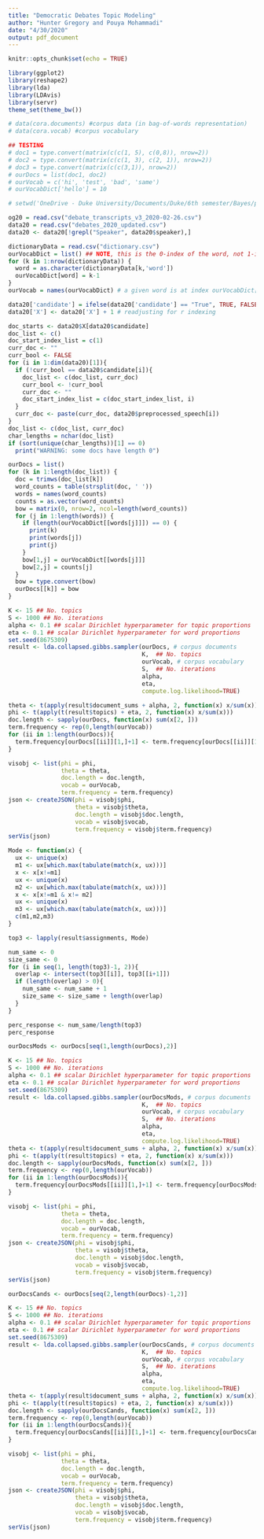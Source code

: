 ```yaml
---
title: "Democratic Debates Topic Modeling"
author: "Hunter Gregory and Pouya Mohammadi"
date: "4/30/2020"
output: pdf_document
---
```


```r
knitr::opts_chunk$set(echo = TRUE)
```

```r
library(ggplot2)
library(reshape2)
library(lda)
library(LDAvis)
library(servr)
theme_set(theme_bw())
```

```r
# data(cora.documents) #corpus data (in bag-of-words representation)
# data(cora.vocab) #corpus vocabulary
```

```r
## TESTING
# doc1 = type.convert(matrix(c(c(1, 5), c(0,8)), nrow=2))
# doc2 = type.convert(matrix(c(c(1, 3), c(2, 1)), nrow=2))
# doc3 = type.convert(matrix(c(c(3,1)), nrow=2))
# ourDocs = list(doc1, doc2)
# ourVocab = c('hi', 'test', 'bad', 'same')
# ourVocabDict['hello'] = 10
```

```r
# setwd('OneDrive - Duke University/Documents/Duke/6th semester/Bayes/project/')
```

```r
og20 = read.csv("debate_transcripts_v3_2020-02-26.csv")
data20 = read.csv("debates_2020_updated.csv")
data20 <- data20[!grepl("Speaker", data20$speaker),]

dictionaryData = read.csv("dictionary.csv")
ourVocabDict = list() ## NOTE, this is the 0-index of the word, not 1-indexed like in R
for (k in 1:nrow(dictionaryData)) {
  word = as.character(dictionaryData[k,'word'])
  ourVocabDict[word] = k-1
}
ourVocab = names(ourVocabDict) # a given word is at index ourVocabDict[[word]] + 1
```

```r
data20['candidate'] = ifelse(data20['candidate'] == "True", TRUE, FALSE)[,1]
data20['X'] <- data20['X'] + 1 # readjusting for r indexing
```

```r
doc_starts <- data20$X[data20$candidate]
doc_list <- c()
doc_start_index_list = c(1)
curr_doc <- ""
curr_bool <- FALSE
for (i in 1:dim(data20)[1]){
  if (!curr_bool == data20$candidate[i]){
    doc_list <- c(doc_list, curr_doc)
    curr_bool <- !curr_bool
    curr_doc <- ""
    doc_start_index_list = c(doc_start_index_list, i)
  }
  curr_doc <- paste(curr_doc, data20$preprocessed_speech[i])
}
doc_list <- c(doc_list, curr_doc)
char_lengths = nchar(doc_list)
if (sort(unique(char_lengths))[1] == 0)
  print("WARNING: some docs have length 0")
```

```r
ourDocs = list()
for (k in 1:length(doc_list)) {
  doc = trimws(doc_list[k])
  word_counts = table(strsplit(doc, ' '))
  words = names(word_counts)
  counts = as.vector(word_counts)
  bow = matrix(0, nrow=2, ncol=length(word_counts))
  for (j in 1:length(words)) {
    if (length(ourVocabDict[[words[j]]]) == 0) {
      print(k)
      print(words[j])
      print(j)
    }
    bow[1,j] = ourVocabDict[[words[j]]]
    bow[2,j] = counts[j]
  }
  bow = type.convert(bow)
  ourDocs[[k]] = bow
}
```

```r
K <- 15 ## No. topics
S <- 1000 ## No. iterations
alpha <- 0.1 ## scalar Dirichlet hyperparameter for topic proportions
eta <- 0.1 ## scalar Dirichlet hyperparameter for word proportions
set.seed(8675309)
result <- lda.collapsed.gibbs.sampler(ourDocs, # corpus documents
                                      K,  ## No. topics
                                      ourVocab, # corpus vocabulary
                                      S,  ## No. iterations
                                      alpha, 
                                      eta, 
                                      compute.log.likelihood=TRUE) 
```

```r
theta <- t(apply(result$document_sums + alpha, 2, function(x) x/sum(x)))
phi <- t(apply(t(result$topics) + eta, 2, function(x) x/sum(x)))
doc.length <- sapply(ourDocs, function(x) sum(x[2, ])) 
term.frequency <- rep(0,length(ourVocab))
for (ii in 1:length(ourDocs)){
  term.frequency[ourDocs[[ii]][1,]+1] <- term.frequency[ourDocs[[ii]][1,]+1] + ourDocs[[ii]][2,]
}

visobj <- list(phi = phi,
               theta = theta,
               doc.length = doc.length,
               vocab = ourVocab,
               term.frequency = term.frequency)
json <- createJSON(phi = visobj$phi, 
                   theta = visobj$theta, 
                   doc.length = visobj$doc.length, 
                   vocab = visobj$vocab, 
                   term.frequency = visobj$term.frequency)
serVis(json)
```

```r
Mode <- function(x) {
  ux <- unique(x)
  m1 <- ux[which.max(tabulate(match(x, ux)))]
  x <- x[x!=m1]
  ux <- unique(x)
  m2 <- ux[which.max(tabulate(match(x, ux)))]
  x <- x[x!=m1 & x!= m2]
  ux <- unique(x)
  m3 <- ux[which.max(tabulate(match(x, ux)))]
  c(m1,m2,m3)
}
```

```r
top3 <- lapply(result$assignments, Mode)

num_same <- 0
size_same <- 0
for (i in seq(1, length(top3)-1, 2)){
  overlap <- intersect(top3[[i]], top3[[i+1]])
  if (length(overlap) > 0){
    num_same <- num_same + 1
    size_same <- size_same + length(overlap)
  }
} 
```

```r
perc_response <- num_same/length(top3)
perc_response
```

```r
ourDocsMods <- ourDocs[seq(1,length(ourDocs),2)]

K <- 15 ## No. topics
S <- 1000 ## No. iterations
alpha <- 0.1 ## scalar Dirichlet hyperparameter for topic proportions
eta <- 0.1 ## scalar Dirichlet hyperparameter for word proportions
set.seed(8675309)
result <- lda.collapsed.gibbs.sampler(ourDocsMods, # corpus documents
                                      K,  ## No. topics
                                      ourVocab, # corpus vocabulary
                                      S,  ## No. iterations
                                      alpha, 
                                      eta, 
                                      compute.log.likelihood=TRUE) 
theta <- t(apply(result$document_sums + alpha, 2, function(x) x/sum(x)))
phi <- t(apply(t(result$topics) + eta, 2, function(x) x/sum(x)))
doc.length <- sapply(ourDocsMods, function(x) sum(x[2, ])) 
term.frequency <- rep(0,length(ourVocab))
for (ii in 1:length(ourDocsMods)){
  term.frequency[ourDocsMods[[ii]][1,]+1] <- term.frequency[ourDocsMods[[ii]][1,]+1] + ourDocsMods[[ii]][2,]
}

visobj <- list(phi = phi,
               theta = theta,
               doc.length = doc.length,
               vocab = ourVocab,
               term.frequency = term.frequency)
json <- createJSON(phi = visobj$phi, 
                   theta = visobj$theta, 
                   doc.length = visobj$doc.length, 
                   vocab = visobj$vocab, 
                   term.frequency = visobj$term.frequency)
serVis(json)

```


```r
ourDocsCands <- ourDocs[seq(2,length(ourDocs)-1,2)]

K <- 15 ## No. topics
S <- 1000 ## No. iterations
alpha <- 0.1 ## scalar Dirichlet hyperparameter for topic proportions
eta <- 0.1 ## scalar Dirichlet hyperparameter for word proportions
set.seed(8675309)
result <- lda.collapsed.gibbs.sampler(ourDocsCands, # corpus documents
                                      K,  ## No. topics
                                      ourVocab, # corpus vocabulary
                                      S,  ## No. iterations
                                      alpha, 
                                      eta, 
                                      compute.log.likelihood=TRUE) 
theta <- t(apply(result$document_sums + alpha, 2, function(x) x/sum(x)))
phi <- t(apply(t(result$topics) + eta, 2, function(x) x/sum(x)))
doc.length <- sapply(ourDocsCands, function(x) sum(x[2, ])) 
term.frequency <- rep(0,length(ourVocab))
for (ii in 1:length(ourDocsCands)){
  term.frequency[ourDocsCands[[ii]][1,]+1] <- term.frequency[ourDocsCands[[ii]][1,]+1] + ourDocsCands[[ii]][2,]
}

visobj <- list(phi = phi,
               theta = theta,
               doc.length = doc.length,
               vocab = ourVocab,
               term.frequency = term.frequency)
json <- createJSON(phi = visobj$phi, 
                   theta = visobj$theta, 
                   doc.length = visobj$doc.length, 
                   vocab = visobj$vocab, 
                   term.frequency = visobj$term.frequency)
serVis(json)

```

```r

```

